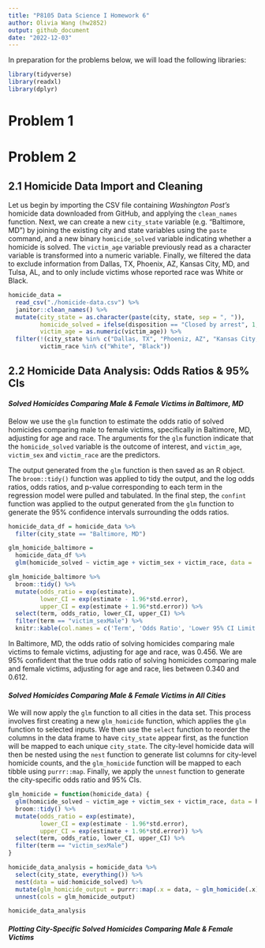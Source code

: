 ```yaml
---
title: "P8105 Data Science I Homework 6"
author: Olivia Wang (hw2852)
output: github_document
date: "2022-12-03"
---
```


In preparation for the problems below, we will load the following libraries: 

```r
library(tidyverse)
library(readxl)
library(dplyr)
```

# Problem 1



# Problem 2

## 2.1 Homicide Data Import and Cleaning

Let us begin by importing the CSV file containing _Washington Post's_ homicide data downloaded from GitHub, and applying the `clean_names` function. Next, we can create a new `city_state` variable (e.g. "Baltimore, MD") by joining the existing city and state variables using the `paste` command, and a new binary `homicide_solved` variable indicating whether a homicide is solved. The `victim_age` variable previously read as a character variable is transformed into a numeric variable. Finally, we filtered the data to exclude information from Dallas, TX, Phoenix, AZ, Kansas City, MD, and Tulsa, AL, and to only include victims whose reported race was White or Black. 

```r
homicide_data = 
  read_csv("./homicide-data.csv") %>% 
  janitor::clean_names() %>% 
  mutate(city_state = as.character(paste(city, state, sep = ", ")), 
         homicide_solved = ifelse(disposition == "Closed by arrest", 1, 0), 
         victim_age = as.numeric(victim_age)) %>% 
  filter(!(city_state %in% c("Dallas, TX", "Phoeniz, AZ", "Kansas City, MO", "Tulsa, AL")), 
         victim_race %in% c("White", "Black"))
```

## 2.2 Homicide Data Analysis: Odds Ratios & 95% CIs

#### _Solved Homicides Comparing Male & Female Victims in Baltimore, MD_

Below we use the `glm` function to estimate the odds ratio of solved homicides comparing male to female victims, specifically in Baltimore, MD, adjusting for age and race. The arguments for the `glm` function indicate that the `homicide_solved` variable is the outcome of interest, and `victim_age`, `victim_sex` and `victim_race` are the predictors.

The output generated from the `glm` function is then saved as an R object. The `broom::tidy()` function was applied to tidy the output, and the log odds ratios, odds ratios, and p-value corresponding to each term in the regression model were pulled and tabulated. In the final step, the `confint` function was applied to the output generated from the `glm` function to generate the 95% confidence intervals surrounding the odds ratios. 

```r
homicide_data_df = homicide_data %>% 
  filter(city_state == "Baltimore, MD")

glm_homicide_baltimore = 
  homicide_data_df %>% 
  glm(homicide_solved ~ victim_age + victim_sex + victim_race, data = ., family = binomial())

glm_homicide_baltimore %>%
  broom::tidy() %>%
  mutate(odds_ratio = exp(estimate), 
         lower_CI = exp(estimate - 1.96*std.error), 
         upper_CI = exp(estimate + 1.96*std.error)) %>%
  select(term, odds_ratio, lower_CI, upper_CI) %>% 
  filter(term == "victim_sexMale") %>% 
  knitr::kable(col.names = c('Term', 'Odds Ratio', 'Lower 95% CI Limit', 'Upper 95% CI Limit'), digits = 3)
```

In Baltimore, MD, the odds ratio of solving homicides comparing male victims to female victims, adjusting for age and race, was 0.456. We are 95% confident that the true odds ratio of solving homicides comparing male and female victims, adjusting for age and race, lies between 0.340 and 0.612.

#### _Solved Homicides Comparing Male & Female Victims in All Cities_

We will now apply the `glm` function to all cities in the data set. This process involves first creating a new `glm_homicide` function, which applies the `glm` function to selected inputs. We then use the `select` function to reorder the columns in the data frame to have `city_state` appear first, as the function will be mapped to each unique `city_state`. The city-level homicide data will then be nested using the `nest` function to generate list columns for city-level homicide counts, and the `glm_homicide` function will be mapped to each tibble using `purrr::map`. Finally, we apply the `unnest` function to generate the city-specific odds ratio and 95% CIs. 

```r
glm_homicide = function(homicide_data) {
  glm(homicide_solved ~ victim_age + victim_sex + victim_race, data = homicide_data, family = binomial()) %>% 
  broom::tidy() %>%
  mutate(odds_ratio = exp(estimate), 
         lower_CI = exp(estimate - 1.96*std.error), 
         upper_CI = exp(estimate + 1.96*std.error)) %>%
  select(term, odds_ratio, lower_CI, upper_CI) %>% 
  filter(term == "victim_sexMale")
}

homicide_data_analysis = homicide_data %>% 
  select(city_state, everything()) %>% 
  nest(data = uid:homicide_solved) %>% 
  mutate(glm_homicide_output = purrr::map(.x = data, ~ glm_homicide(.x))) %>% 
  unnest(cols = glm_homicide_output)

homicide_data_analysis
```



#### _Plotting City-Specific Solved Homicides Comparing Male & Female Victims_


